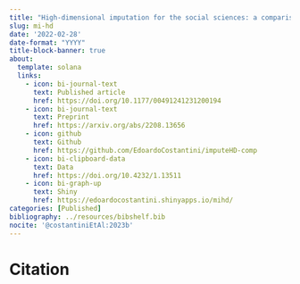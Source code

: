 ```yaml
---
title: "High-dimensional imputation for the social sciences: a comparison of state-of-the-art methods."
slug: mi-hd
date: '2022-02-28'
date-format: "YYYY"
title-block-banner: true
about:
  template: solana
  links:
    - icon: bi-journal-text
      text: Published article
      href: https://doi.org/10.1177/00491241231200194
    - icon: bi-journal-text
      text: Preprint
      href: https://arxiv.org/abs/2208.13656
    - icon: github
      text: Github
      href: https://github.com/EdoardoCostantini/imputeHD-comp
    - icon: bi-clipboard-data
      text: Data
      href: https://doi.org/10.4232/1.13511
    - icon: bi-graph-up
      text: Shiny
      href: https://edoardocostantini.shinyapps.io/mihd/
categories: [Published]
bibliography: ../resources/bibshelf.bib
nocite: '@costantiniEtAl:2023b'
---
```


# Citation